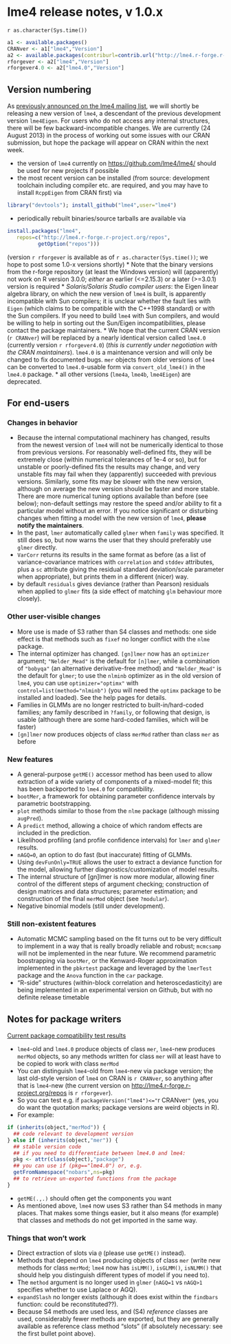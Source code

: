 # lme4 release notes, v 1.0.x

`r as.character(Sys.time())`

```r
a1 <- available.packages()
CRANver <- a1["lme4","Version"]
a2 <- available.packages(contriburl=contrib.url("http://lme4.r-forge.r-project.org/repos"))
rforgever <- a2["lme4","Version"]
rforgever4.0 <- a2["lme4.0","Version"]
```

## Version numbering

As [previously announced on the lme4 mailing list][announce], we will shortly be releasing a new version of `lme4`, a descendant of the previous development version `lme4Eigen`. For users who do not access any internal structures, there will be few backward-incompatible changes. We are currently (24 August 2013) in the process of working out some issues with our CRAN submission, but hope the package will appear on CRAN within the next week. 

[announce]: https://stat.ethz.ch/pipermail/r-sig-mixed-models/2012q1/014811.html

* the version of `lme4` currently on [https://github.com/lme4/lme4/](github) should be used for new projects if possible
 * the most recent version can be installed (from source: development toolchain including compiler etc. are required, and you may have to install `RcppEigen` from CRAN first) via 
```r
library("devtools"); install_github("lme4",user="lme4")
```
 * periodically rebuilt binaries/source tarballs are available via
```r
install.packages("lme4",
   repos=c("http://lme4.r-forge.r-project.org/repos",
          getOption("repos")))
```
(version `r rforgever` is available as of `r as.character(Sys.time())`; we hope to post some 1.0-x versions shortly)
* Note that the binary versions from the r-forge repository (at least the Windows version) will (apparently) not work on R version 3.0.0; *either* an earlier (<=2.15.3) or a later (>=3.0.1) version is required
* *Solaris/Solaris Studio compiler users*: the Eigen linear algebra library, on which the new version of `lme4` is built, is apparently incompatible with Sun compilers; it is unclear whether the fault lies with `Eigen` (which claims to be compatible with the C++1998 standard) or with the Sun compilers. If you need to build `lme4` with Sun compilers, and would be willing to help in sorting out the Sun/Eigen incompatibilities, please contact the package maintainers.
* We hope that the current CRAN version (`r CRANver`) will be replaced by a nearly identical version called `lme4.0` (currently version `r rforgever4.0`) (*this is currently under negotiation with the CRAN maintainers*).  `lme4.0` is a maintenance version and will only be changed to fix documented bugs. `mer` objects from older versions of `lme4` can be converted to `lme4.0`-usable form via `convert_old_lme4()` in the `lme4.0` package.
* all other versions (`lme4a`, `lme4b`, `lme4Eigen`) are deprecated.


## For end-users

### Changes in behavior
* Because the internal computational machinery has changed, results from the newest version of `lme4` will not be numerically identical to those from previous versions.  For reasonably well-defined fits, they will be extremely close (within numerical tolerances of 1e-4 or so), but for unstable or poorly-defined fits the results may change, and very unstable fits may fail when they (apparently) succeeded with previous versions. Similarly, some fits may be slower with the new version, although on average the new version should be faster and more stable. There are more numerical tuning options available than before (see below); non-default settings may restore the speed and/or ability to fit a particular model without an error. If you notice significant or disturbing changes when fitting a model with the new version of `lme4`, **please notify the maintainers**.
* In the past, `lmer` automatically called `glmer` when `family` was specified. It still does so, but now warns the user that they should preferably use `glmer` directly.
* `VarCorr` returns its results in the same format as before (as a list of variance-covariance matrices with `correlation` and `stddev` attributes, plus a `sc` attribute giving the residual standard deviation/scale parameter when appropriate), but prints them in a different (nicer) way.
* by default `residuals` gives deviance (rather than Pearson) residuals when applied to `glmer` fits (a side effect of matching `glm` behaviour more closely).

### Other user-visible changes
* More use is made of S3 rather than S4 classes and methods: one side effect is that methods such as `fixef` no longer conflict with the `nlme` package.
* The internal optimizer has changed. `[gn]lmer` now has an `optimizer` argument; `"Nelder_Mead"` is the default for `[n]lmer`, while a combination of `"bobyqa"` (an alternative derivative-free method) and `"Nelder_Mead"` is the default for `glmer`; to use the `nlminb` optimizer as in the old version of `lme4`, you can use `optimizer="optimx"` with `control=list(method="nlminb")` (you will need the `optimx` package to be installed and loaded). See the help pages for details.
* Families in GLMMs are no longer restricted to built-in/hard-coded families; any family described in `?family`, or following that design, is usable (although there are some hard-coded families, which will be faster)
* `[gn]lmer` now produces objects of class `merMod` rather than class `mer` as before

### New features
* A general-purpose `getME()` accessor method has been used to allow extraction of a wide variety of components of a mixed-model fit; this has been backported to `lme4.0` for compatibility.
* `bootMer`, a framework for obtaining parameter confidence intervals by parametric bootstrapping.
* `plot` methods similar to those from the `nlme` package (although missing `augPred`).
* A `predict` method, allowing a choice of which random effects are included in the prediction.
* Likelihood profiling (and profile confidence intervals) for `lmer` and `glmer` results.
* `nAGQ=0`, an option to do fast (but inaccurate) fitting of GLMMs.
* Using `devFunOnly=TRUE` allows the user to extract a deviance function for the model, allowing further diagnostics/customization of model results.
* The internal structure of [gn]lmer is now more modular, allowing finer control of the different steps of argument checking; construction of design matrices and data structures; parameter estimation; and construction of the final `merMod` object (see `?modular`).
* Negative binomial models (still under development).

### Still non-existent features
* Automatic MCMC sampling based on the fit turns out to be very difficult to implement in a way that is really broadly reliable and robust; `mcmcsamp` will not be implemented in the near future. We recommend parametric boostrapping via `bootMer`, or the Kenward-Roger 
approximation implemented in the `pbkrtest` package and leveraged by the `lmerTest` package and the `Anova` function in the `car` package.
* "R-side" structures (within-block correlation and heteroscedasticity) are being implemented in an experimental version on Github, but with no definite release timetable

## Notes for package writers

[Current package compatibility test results][pkgtest]

[pkgtest]: http://htmlpreview.github.io/?https://github.com/lme4/lme4/blob/master/misc/pkgtests/lme4_compat_report.html

* `lme4`-old and `lme4.0` produce objects of class `mer`, `lme4`-new produces `merMod` objects, so any methods written for class `mer` will at least have to be copied to work with class `merMod`
* You can distinguish `lme4`-old from `lme4`-new via package version; the last old-style version of `lme4` on CRAN is `r CRANver`, so anything after that is `lme4`-new (the current version on <http://lme4.r-forge.r-project.org/repos> is `r rforgever`).
* So you can test e.g. if `packageVersion("lme4")<="`r CRANver`"` (yes, you do want the quotation marks; package versions are weird objects in R).
* For example:
```r
if (inherits(object,"merMod")) {
  ## code relevant to development version
} else if (inherits(object,"mer")) {
  ## stable version code
  ## if you need to differentiate between lme4.0 and lme4:
  pkg <- attr(class(object),"package")
  ## you can use if (pkg=="lme4.0") or, e.g.
  getFromNamespace("nobars",ns=pkg)
  ## to retrieve un-exported functions from the package
}
```
* `getME(.,.)` should often get the components you want
* As mentioned above, `lme4` now uses S3 rather than S4 methods in many places. That makes some things easier, but it also means (for example) that classes and methods do not get imported in the same way.

### Things that won't work

* Direct extraction of slots via `@` (please use `getME()` instead).
* Methods that depend on `lme4` producing objects of class `mer` (write new methods for class `merMod`; `lme4` now has `isLMM()`, `isGLMM()`, `isNLMM()` that should help you distinguish different types of model if you need to).
* The `method` argument is no longer used in `glmer` (`nAGQ=1` vs `nAGQ>1` specifies whether to use Laplace or AGQ).
* `expandSlash` no longer exists (although it does exist within the `findbars` function: could be reconstituted??).
* Because S4 methods are used less, and (S4) *reference* classes are used, considerably fewer methods are exported, but they are generally available as reference class method "slots" (if absolutely necessary: see the first bullet point above).
